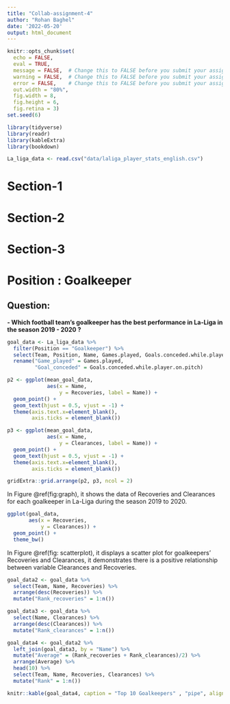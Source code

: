 ```yaml
---
title: "Collab-assignment-4"
author: "Rohan Baghel"
date: '2022-05-20'
output: html_document
---
```


```r
knitr::opts_chunk$set(
  echo = FALSE,
  eval = TRUE,
  message = FALSE,  # Change this to FALSE before you submit your assignment
  warning = FALSE,  # Change this to FALSE before you submit your assignment
  error = FALSE,    # Change this to FALSE before you submit your assignment
  out.width = "80%",
  fig.width = 8, 
  fig.height = 6,
  fig.retina = 3)
set.seed(6)
```

```r
library(tidyverse)
library(readr)
library(kableExtra)
library(bookdown)
```

```r
La_liga_data <- read.csv("data/laliga_player_stats_english.csv")
```

# Section-1 

# Section-2

# Section-3

# Position : Goalkeeper

## Question:

__- Which football team's goalkeeper has the best performance in La-Liga in the season 2019 - 2020 ?__

```r
goal_data <- La_liga_data %>%
  filter(Position == "Goalkeeper") %>%
  select(Team, Position, Name, Games.played, Goals.conceded.while.player.on.pitch, Recoveries, Clearances) %>%
  rename("Game_played" = Games.played,
         "Goal_conceded" = Goals.conceded.while.player.on.pitch)
```

```r
p2 <- ggplot(mean_goal_data, 
             aes(x = Name, 
                 y = Recoveries, label = Name)) +
  geom_point() +
  geom_text(hjust = 0.5, vjust = -1) + 
  theme(axis.text.x=element_blank(),
        axis.ticks = element_blank())

p3 <- ggplot(mean_goal_data, 
             aes(x = Name, 
                 y = Clearances, label = Name)) +
  geom_point() +
  geom_text(hjust = 0.5, vjust = -1) + 
  theme(axis.text.x=element_blank(),
        axis.ticks = element_blank())

gridExtra::grid.arrange(p2, p3, ncol = 2)
```

In Figure \@ref(fig:graph), it shows the data of Recoveries and Clearances for each goalkeeper in La-Liga during the season 2019 to 2020.

```r
ggplot(goal_data, 
       aes(x = Recoveries,
           y = Clearances)) +
  geom_point() +
  theme_bw()
```

In Figure \@ref(fig: scatterplot), it displays a scatter plot for goalkeepers' Recoveries and Clearances, it demonstrates there is a positive relationship between variable Clearances and Recoveries.

```r
goal_data2 <- goal_data %>%
  select(Team, Name, Recoveries) %>%
  arrange(desc(Recoveries)) %>%
  mutate("Rank_recoveries" = 1:n())

goal_data3 <- goal_data %>%
  select(Name, Clearances) %>%
  arrange(desc(Clearances)) %>%
  mutate("Rank_clearances" = 1:n())

goal_data4 <- goal_data2 %>%
  left_join(goal_data3, by = "Name") %>%
  mutate("Average" = (Rank_recoveries + Rank_clearances)/2) %>%
  arrange(Average) %>%
  head(10) %>%
  select(Team, Name, Recoveries, Clearances) %>%
  mutate("Rank" = 1:n())

knitr::kable(goal_data4, caption = "Top 10 Goalkeepers" , "pipe", align = "cc")
```

